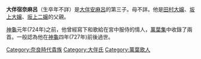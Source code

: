 {{japanese|japanese=大伴宿奈麻呂|kana=おおとものすくなまろ|romaji=Ōtomo no Sukunamaro}}

'''大伴宿奈麻呂'''（生卒年不詳）是[[大伴安麻呂|大伴安麻呂]]的第三子。母不詳。他是[[田村大嬢|田村大嬢]]、[[坂上大嬢|坂上大嬢]]、[[坂上二嬢|坂上二嬢]]的父親。

[[神龜_(日本)|神龜]]元年(724年)之前，他曾經寫下和歌給在宮中服侍的情人，[[萬葉集|萬葉集]]中收錄了兩首。一般認為他在[[神龜_(日本)|神龜]]四年(727年)前後過世。

[[Category:奈良時代貴族|Category:奈良時代貴族]]
[[Category:大伴氏|Category:大伴氏]]
[[Category:萬葉歌人|Category:萬葉歌人]]